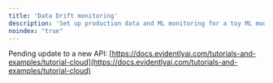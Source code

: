 ```yaml
---
title: 'Data Drift monitoring'
description: 'Set up production data and ML monitoring for a toy ML model.'
noindex: "true"
---
```


Pending update to a new API:
[https://docs.evidentlyai.com/tutorials-and-examples/tutorial-cloud](https://docs.evidentlyai.com/tutorials-and-examples/tutorial-cloud)

